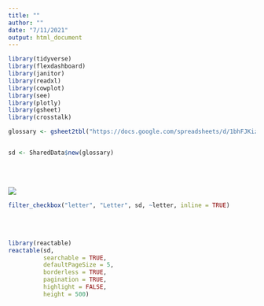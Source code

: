 ```yaml
---
title: ""
author: ""
date: "7/11/2021"
output: html_document
---
```


```r

library(tidyverse)
library(flexdashboard)
library(janitor)
library(readxl)
library(cowplot)
library(see)
library(plotly)
library(gsheet)
library(crosstalk)

glossary <- gsheet2tbl("https://docs.google.com/spreadsheets/d/1bhFJKizExY5NIHZY2cOLvfuuPFZJAOnjTmkCLh2ylEw/edit?usp=sharing")


sd <- SharedData$new(glossary)

```

<br> <br>

![](logo.png)

```r

filter_checkbox("letter", "Letter", sd, ~letter, inline = TRUE)


```

<br> <br>

```r
library(reactable)
reactable(sd,
          searchable = TRUE, 
          defaultPageSize = 5,
          borderless = TRUE,
          pagination = TRUE, 
          highlight = FALSE, 
          height = 500)

```

